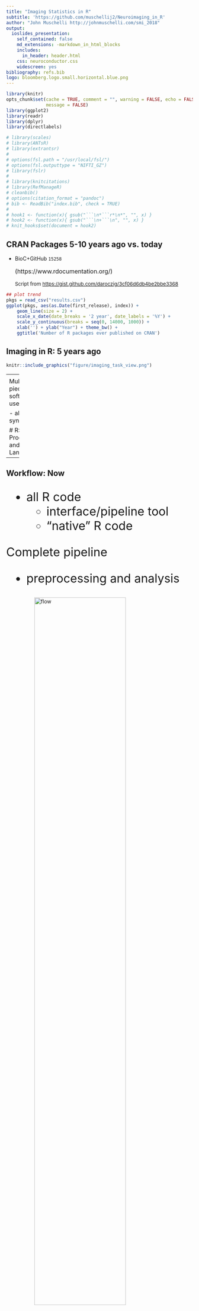 ```yaml
---
title: "Imaging Statistics in R"
subtitle: 'https://github.com/muschellij2/Neuroimaging_in_R'
author: "John Muschelli http://johnmuschelli.com/smi_2018"
output:
  ioslides_presentation:
    self_contained: false
    md_extensions: -markdown_in_html_blocks
    includes:
      in_header: header.html
    css: neuroconductor.css
    widescreen: yes
bibliography: refs.bib
logo: bloomberg.logo.small.horizontal.blue.png
---
```


<script type="text/javascript" src="papaya.js"></script>
<script type="text/css" src="papaya.css"></script>



<style type="text/css">
article {
  font-size: 30pt;
}
</style>

```r
library(knitr)
opts_chunk$set(cache = TRUE, comment = "", warning = FALSE, echo = FALSE,
               message = FALSE)
library(ggplot2)
library(readr)
library(dplyr)
library(directlabels)

# library(scales)
# library(ANTsR)
# library(extrantsr)
# 
# options(fsl.path = "/usr/local/fsl/")
# options(fsl.outputtype = "NIFTI_GZ")
# library(fslr)
# 
# library(knitcitations)
# library(RefManageR)
# cleanbib()
# options(citation_format = "pandoc")
# bib <- ReadBib("index.bib", check = TRUE)
# 
# hook1 <- function(x){ gsub("```\n*```r*\n*", "", x) }
# hook2 <- function(x){ gsub("```\n+```\n", "", x) }
# knit_hooks$set(document = hook2)
```

## CRAN Packages 5-10 years ago vs. today

- BioC+GitHub `15258` <p style="font-size:12pt">(https://www.rdocumentation.org/)</div>
<div style="font-size:10pt">
Script from [https://gist.github.com/daroczig/3cf06d6db4be2bbe3368](https://gist.github.com/daroczig/3cf06d6db4be2bbe3368)
</div>
```r
## plot trend
pkgs = read_csv("results.csv")
ggplot(pkgs, aes(as.Date(first_release), index)) +
    geom_line(size = 2) +
    scale_x_date(date_breaks = '2 year', date_labels = '%Y') +
    scale_y_continuous(breaks = seq(0, 14000, 1000)) +
    xlab('') + ylab("Year") + theme_bw() +
    ggtitle('Number of R packages ever published on CRAN')
```




## Imaging in R: 5 years ago


```r
knitr::include_graphics("figure/imaging_task_view.png")
```

----
<div class="container"> 
<div id="left_col2"> 
  <h2>Workflow: 5 years ago</h2>
<div style='font-size: 32pt;'>

- bash <img src="figure/Bash-new-600x600.png" style="width:20%; display: inline; margin: auto;" alt="flow"> 
- FSL <img src="figure/FSL.png" style="width:20%; display: inline; margin: auto;" alt="flow"> 
- ANTs <img src="figure/ants.png" style="width:20%; display: inline; margin: auto;" alt="flow"> 
- MRIcroGL <img src="figure/mricrogl.png" style="width:20%; display: inline; margin: auto;" alt="flow"> 
- OsiriX <img src="figure/OsiriX.png" style="width:20%; display: inline; margin: auto;" alt="flow"> 
- SPM 12 <img src="figure/spm12.png" style="width:20%; display: inline; margin: auto;" alt="flow"> 

</div>
  </div>    
  <div id="right_col2">
<img src="figure/workflow_edited_nonR.png" style="width:70%; display: block; margin: auto;" alt="flow">
  </div>
</div>


----
<div class="container"> 
<div id="left_col2"> 
  <h2>Workflow: 5 years ago</h2>
<div style='font-size: 32pt;'>
  
Multiple pieces of software used

  - all different syntax
</div>
  </div>    
  <div id="right_col2">
<img src="figure/workflow_edited_nonR.png" style="width:70%; display: block; margin: auto;" alt="flow">
  </div>
</div>


# R: Programming and Interface Language 


----
<div class="container"> 
<div id="left_col2"> 
  <h2>Workflow: Now</h2>
<div style='font-size: 24pt;'>
  
- all R code
    - interface/pipeline tool
    - "native" R code

Complete pipeline
  
  - preprocessing and analysis
</div>
  </div>    
  <div id="right_col2">
<img src="figure/workflow_edited_R.png" style="width:70%; display: block; margin: auto;" alt="flow">
  </div>
</div>

## Imaging in R: Now

```r
knitr::include_graphics("figure/neuroc.png")
```


## Weaknesses of Imaging in R

<div id = "left_col">
- Speed, but `Rcpp`, not always ported to `Rcpp`
  - A lot of work to inferface with large libraries
- Memory issues 
- MATLAB is more popular and has GUIs
- System Dependencies are not handled well in packages

</div>
<div id = "right_col">
```r
knitr::include_graphics("figure/need_for_speed.gif")
```
<div style="font-size:10pt">https://giphy.com/gifs/top-gun-need-for-speed-i-feel-the-26AHLNr8en8J3ovOo</div>

- e.g. (fsl, FSL, install FSL at https://fsl.fmrib.ox.ac.uk/fsl/fslwiki/FslInstallation)

</div>

## Strengths of Imaging in R

<div id = "left_col">

- Free
- Large/strong R community
- RStudio
- Validated statistical models
- Package development system
- Neuroconductor
- Shiny
</div>
<div id = "right_col">
```r
knitr::include_graphics("figure/always_use_r.jpg")
```
<div style="font-size:10pt">https://imgflip.com/i/2blglk</div>

</div>

## Threats of Imaging in R

- Not much different than Python 
    - scikit-learn/ Nipype
- Neural Networks 
- BME have tools for advanced statistical analysis
- **Study design is not as valued in imaging (neuro)**
  - one stronghold of statisticians
- Credit/Incentives for software

## Opportunities of Imaging in R

<div id = "left_col">
- Neural Networks: Keras and Tensorflow
- Most analyses still do general linear models
- Genomic analyses are very similar
  - use Bioconductor tools in a new way
</div>
<div id = "right_col">
```r
knitr::include_graphics("figure/bioc_tools.jpg")
```
<div style="font-size:10pt">https://imgflip.com/i/2bmb3c</div>

</div>



## Opportunities of Imaging in R

- Neural Networks: Keras and Tensorflow
- Most analyses still do general linear models
- Genomic analyses are very similar
  - use Bioconductor tools in a new way

  
## Opportunities: CONSORT diagrams

<div style="font-size:10pt">https://imgflip.com/i/2bltgh</div>
```r
knitr::include_graphics("figure/consort.jpg")
```


  
## Opportunities of Stats in Imaging

<div style="font-size:25pt">

- Task fMRI: compare baseline to 1+ conditions
- Smoothed to account for neighborhood
- Run LM on time-series voxelwise with AR-type correlation with HRF-convolved design matrix ($X$) + motion/other factors ($Z$)

$$
Y_{iv} = X_{i} \beta_{iv} + Z_{i}\theta_{iv} + \varepsilon_{iv} \\
\varepsilon_{iv} \sim N(0, \Sigma_{iv}) \\
\Sigma_{iv} \sim \text{AR}
$$

$Z_{i}$ can be different for each $i$ (scrubbing), but usually isn't.

</div>


## Opportunities of Stats in Imaging

- Get $β_i$ map in MNI space
- Run t-test, random effects analysis (hard to find sometimes), or permutation test
- Perform multiple comparisons correction (maybe with spatial compoent)

</div>

## Opportunities of Stats in Imaging 

<div id = "left_col"  style="font-size:24pt">
- What if the motion had a non-linear effect?
  - currently: use derivatives and squared effects
  - why not GAMs? (speed)`voxel` package 
- fully Bayes (spatial) hard because of data size (maybe empirical)

</div>
<div id="right_col">
```r
knitr::include_graphics("figure/nonlinear.jpg")
```
<div style="font-size:10pt">https://imgflip.com/i/2bltw2</div>
</div>


----
<div id = "left_col">
```r
knitr::include_graphics("figure/laser_brain.jpg")
```
</div>
<div id="right_col">
<h2> Opportunities of Stats in Imaging: Laser Brain</h2>
<div style="font-size:10pt">https://imgflip.com/i/2blg14</div>

<div>


## Opportunities of Stats in Imaging 

<div id = "left_col" style="font-size:22pt">
- **Multi-site/multi-scanner data from consortium**
  - batch effects abound  
</div>
<div id="right_col" style="font-size:22pt">


```r
knitr::include_graphics("figure/batch_effect.jpg")
```
<div style="font-size:10pt">https://imgflip.com/i/2blid6</div>
</div>

## Opportunities: Data

<table border="1">
    <tr>
    <td height="250"><img src="figure/oasis.png" style="width:60%"></td>
    <td height="250"><img src="figure/biobank.png" style="width:80%"></td>
    <td height="250"><img src="figure/neurovault.png" style="width:80%"></td>
    <td height="250"><img src="figure/tcia.png" style="width:80%"></td>
    </tr>
    <tr>
    <td height="250"><img src="figure/ADNI.png" style="width:60%"></td>
    <td height="250"><img src="figure/coins.gif" style="width:80%"></td>
    <td height="250"><img src="figure/INDI.png" style="width:70%"></td>
    <td height="250"><img src="figure/fitbir.png" style="width:70%"></td>
    </tr>
</table>



<!-- ## What can we do in R? -->

<!-- 1. Read/Write Images -->
<!-- 2. Visualization of Images -->
<!-- 3. Inhomogeneity/Bias Field Correction -->
<!-- 4. Skull Stripping/Brain Extraction -->
<!-- 5. Image Registration -->
<!-- 6. Tissue-Class Segmentation -->
<!-- 7. Image operations -->
<!-- 8. Complex Modeling -->
<!-- 9. Neural Networks  -->

## What we need: tutorials

```r
knitr::include_graphics("figure/tutorials.png")
```

## What we really need: tutorials on fMRI

- `preprocessfMRI` from ANTsR
- `spm12r` - https://neuroconductor.org/neuroc-help-fmri-analysis-spm12r
- `fslr` - https://neuroconductor.org/neuroc-help-fmri-analysis-fslr

# What we need: Shiny GUIs

## (Maybe) What we need: challenges

https://grand-challenge.org/all_challenges/

```r
knitr::include_graphics("figure/grandchallenges.png")
```

## "Pre"-processing is Important

<div class = "left-half">
```r
knitr::include_graphics("figure/know_processing.jpg")
```
<div style="font-size:10pt">https://imgflip.com/i/2blh8f</div>
</div>
<!-- <div class = "right-half"> -->
<!-- ```{r, out.width = "100%"} -->
<!-- knitr::include_graphics("figure/choose_smoothing.jpg") -->
<!-- ``` -->
<!-- <div style="font-size:10pt">https://imgflip.com/i/2blhsc</div> -->

</div>

## "Pre"-processing is Hard

<div class = "left-half">
```r
knitr::include_graphics("figure/know_processing.jpg")
```
<div style="font-size:10pt">https://imgflip.com/i/2blh8f</div>
</div>
<div class = "right-half">
```r
knitr::include_graphics("figure/choose_smoothing.jpg")
```

<div style="font-size:10pt">https://imgflip.com/i/2blhsc</div>

</div>



# Package Showcase

## Data

- `EveTemplate`/`MNITemplate` - templates
- `kirby21` series
- `sri24` - SRI24 MRI Atlas
- `malf.templates` - templates for label fusion
- `neurohcp` - download data from HCP/INDI
- `nitrcbot` - download data from NITRC
- `neurovault` - download data from https://neurovault.org/

  
## General Imaging Tools

- `EBImage` - image processing and analysis
- `magick` - Bindings to ImageMagick
- OpenCV: [`swarm-lab/ROpenCVLite`](https://github.com/swarm-lab/ROpenCVLite) or [`ropenscilabs/opencv`](https://github.com/ropenscilabs/opencv)
- `ANTsR` - a large imaging suite (mainly neuro)


## Starting from Raw Data/DICOM

- `oro.dicom` - read/write DICOM data
- `dcm2niir` - uses `dcm2niix` from Chris Rorden
- `divest` - `Rcpp` wrapped `dcm2niix`
- `dcmtk` - interface package for DCMTK
- `matlabr` - could use `dicomread` MATLAB code and excecute through R


## Interactive Visualization using papayaWidget

```r
library(papayaWidget)
library(kirby21.t1)
fname = get_t1_filenames()[1]
papayaWidget::papaya(img = fname)
```


## `ggneuro` visualization: `ggplot2` object

```r
ggneuro::ggortho(fname)
```


## Intensity Normalization

- `whitestripe` - WhiteStripe [@shinohara_statistical_2014]
- Quantile transform `quantile_img` (in `neurobase`)
- Whole brain z-scoring: `zscore_img` in `neurobase`
- `RAVEL` - @ravel
- Histogram matching (in `RAVEL`)
- General standardization methods 

## MS Lesion Segmentation

- `sublime` - @sublime
- `oasis` - @oasis
- `mimosa` - @mimosa
- `smri.process` - my package on sMRI processing

  
## Step 1: Image Processing: Workflow 
<div class="left-half">
<img src="figure/processing_workflow.png" style="width:60%; display: block; margin: auto;"> 
</div>
<div class="right-half" style="font-size:25pt">
The N4 [@tustison_n4itk_2010] EM-style model assumed is:
$$
\log(x(v)) = \log(u(v)) + \log( f(v) )
$$

- $x$: given image
- $u$: uncorrupted image
- $f$: bias field 
- $v$: location in the image
</div>


## Image Processing: MALF

<div class="container">
<div id="left_col">
Figure from MASS paper [@mass]:

<img src="figure/malf_figure.jpg" style="width: 60%; display: block; margin: auto;">
</div>
<div id="right_col" style="font-size:25pt">
- Register templates to an image using the T1 for that subject
- Apply transformation to the label/mask
- Average each voxel over all templates
    - there are "smarter" (e.g. weighted) ways
</div>
</div>

## Step 2: Create Predictors for each Sequence 

<div id="left_col">
<img src="figure/ms_covariates.png" style="width:100%; display: block; margin: auto;" alt="Preds">  
</div> 
<div id="right_col" style="font-size:22pt"> 
- Predictors created with intensity-normalized data
  - Quantile images, smoothers, local moments
- Tissue class probability with local moments: MALF and FAST [@fast]
- Z-score to a population template 
</div>

## A package to do all this: `smri.process`

- GitHub package (`muschellij2/smri.process`)

<img src="figure/processing_code.png" style="width:45%; display: block; margin: auto;" alt="code">


## Publishing software

- R Journal - see `rticles::rjournal_article()` (only accept if in CRAN)
- F1000 - https://f1000research.com/collections/Neuroconductor
- JOSS - https://joss.theoj.org/
- JSS - see `rticles::jss_article()`
- `cranlogs` track downloads
- neuroconductor API tracks downloads

## Tracking downloads

```r
if (!require(cranlogs)) {
  library(devtools)
  install_github("metacran/cranlogs")
  library(cranlogs)
}
first_date = "2014-01-10"
today = Sys.Date()
long_today = format(Sys.time(), "%B %d, %Y")
packs = c("brainR", "cifti", "diffr", "fedreporter", "freesurfer", "fslr", 
"gcite", "gifti", "glassdoor", "kirby21.base", "kirby21.fmri", 
"kirby21.t1", "matlabr", "neurobase", "neurohcp", "neurovault", 
"papayar", "rscopus", "spm12r", "stapler", "WhiteStripe")
# from muschpack
gh = c("alvin", "biobankr", 
       "dcm2niir", "dcmtk", "dhs", "drammsr", 
       "extrantsr", "ggneuro", "ghtravis", 
       "gluc", "greedyreg", "ichseg", "itksnapr", 
       "jhudsl", "kirby21.asl", "kirby21.det2", "kirby21.dti", 
       "kirby21.flair", "kirby21.mt", "kirby21.smri", "kirby21.survey", 
       "kirby21.t2", "kirby21.vaso", "leanpubr", "lungct", "malf.templates", "msmri",
       "neuroc.deps", "neurocInstall", "papayaWidget",  "rcamino", 
       "robex", "smri.process")
# packs = c(packs, gh)
packs = sort(unique(packs))

packs = unique(packs)
dl = cran_downloads( from = first_date, to = today,
	packages = packs)
cum_dl = dl %>% 
  arrange(date) %>% 
  group_by(package, date) %>% 
  summarise(count = sum(count)) 
cum_dl = cum_dl %>% 
  arrange(date) %>% 
  group_by(package) %>% 
  mutate(count = cumsum(count))
cum_dl = cum_dl %>% 
  filter(count > 0)

cum_dl = cum_dl %>% 
  group_by(package) %>% 
  mutate(label = if_else(
    date == max(date), 
    as.character(package), NA_character_)) 

max_date = max(cum_dl$date)
min_date = min(cum_dl$date)

ggplot(cum_dl, aes(x = date, y = count, colour = package)) + 
  geom_line() +
  guides(colour = FALSE) +
  scale_x_date(date_breaks = '6 months', date_labels = '%Y') +
  xlab('') + ylab("Year") + theme_bw() +
  geom_dl(aes(label = package), 
          method = list(dl.trans(x = x + 0.2), 
                        "last.points", cex = 0.8)) + 
  xlim(c(min_date, max_date + 6*35))
```

## Conclusions

- Many methods are being developed for processing neuroimaging in R
- Analysis tools exist but need adaptation 
- Develop more standardization like BioConductor
    - standard data structures
- GitHub and Neuroconductor


# Where else can statisicians lead?


<!-- ## Visualization: 3-dimensions -->


<!-- ```{r spinning_brain, message=FALSE, results='hide', eval = FALSE} -->
<!-- devtools::source_gist("bd40d10afabc503d71e8") -->
<!-- ``` -->

<!-- <img src="cage.gif" style="width: 45%; display: block; margin: auto;"> -->

# Do we need spatial results?  If not, why register to the template?

## Registration

<div class = "left-half">
ANTsR/extrantsr

- `antsRegistration` - rigid/affine/non-linear diffeomorphic
- `extrantsr::registration` - wraps antsRegistration to use `nifti` objects
</div>
<div class = "right-half">
fslr

- `flirt` - linear/affine registration
- `fnirt` - non-linear registration (need affine first)
- `fnirt_with_affine` - wraps above 2
<div>


## Bibliography

<div style = "font-size: 12pt">
